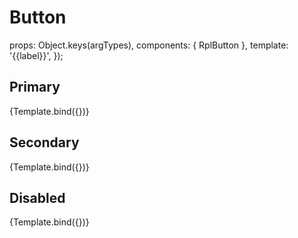 
<Meta
  title="Atoms/Button"
  component={RplButton}
/>

# Button

  props: Object.keys(argTypes),
  components: { RplButton },
  template: '<rpl-button :theme="theme" :href="href" :disabled="disabled">{{label}}</rpl-button>',
});

## Primary

<Canvas>
  <Story
    name="Primary"
    args={{
      theme: 'primary',
      href: 'https://example.com',
      disabled: false,
      label: 'Primary button',
    }}
  >
    {Template.bind({})}
  </Story>
</Canvas>

## Secondary

<Canvas>
  <Story
    name="Secondary"
    args={{
      theme: 'secondary',
      href: 'https://example.com',
      disabled: false,
      label: 'Secondary button',
    }}
  >
    {Template.bind({})}
  </Story>
</Canvas>

## Disabled

<Canvas>
  <Story
    name="Disabled"
    args={{
      theme: '',
      href: '',
      disabled: true,
      label: 'Disabled button',
    }}
  >
    {Template.bind({})}
  </Story>
</Canvas>

<ArgsTable of={RplButton} />

